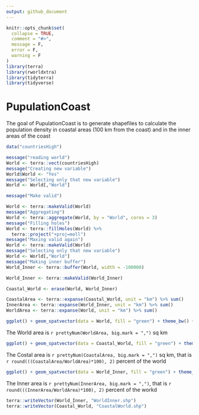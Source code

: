 ```yaml
---
output: github_document
---
```


<!-- README.md is generated from README.Rmd. Please edit that file -->

```r
knitr::opts_chunk$set(
  collapse = TRUE,
  comment = "#>",
  message = F,
  error = F,
  warning = F
)
library(terra)
library(rworldxtra)
library(tidyterra)
library(tidyverse)
```

# PupulationCoast

<!-- badges: start -->
<!-- badges: end -->

The goal of PupulationCoast is to generate shapefiles to calculate the population density in coastal areas (100 km from the coast) and in the inner areas of the coast


```r
data("countriesHigh")
```


```r
message("reading world")
World <- terra::vect(countriesHigh)
message("Creating new variable")
World$World <- "Yes"
message("Selecting only that new variable")
World <- World[,"World"]

message("Make valid")

World <- terra::makeValid(World)
message("Aggregating")
World <- terra::aggregate(World, by = "World", cores = 3)
message("Filling holes")
World <- terra::fillHoles(World) %>% 
  terra::project("+proj=moll")
message("Maxing valid again")
World <- terra::makeValid(World)
message("Selecting only that new variable")
World <- World[,"World"]
message("Making inner buffer")
World_Inner <- terra::buffer(World, width = -100000)

World_Inner <- terra::makeValid(World_Inner)

Coastal_World <- erase(World, World_Inner)
```

```r
CoastalArea <- terra::expanse(Coastal_World, unit = "km") %>% sum()
InnerArea <- terra::expanse(World_Inner, unit = "km") %>% sum()
WorldArea <- terra::expanse(World, unit = "km") %>% sum()
```



```r
ggplot() + geom_spatvector(data = World, fill = "green") + theme_bw() + ggtitle("World")
```

The World area is `r prettyNum(WorldArea, big.mark = ",")` sq km

```r
ggplot() + geom_spatvector(data = Coastal_World, fill = "green") + theme_bw() + ggtitle("Coastal")
```

The Costal area is `r prettyNum(CoastalArea, big.mark = ",")` sq km, that is  `r round(((CoastalArea/WorldArea)*100), 2)` percent of the world

```r
ggplot() + geom_spatvector(data = World_Inner, fill = "green") + theme_bw() + ggtitle("Inner")
```

The Inner area is `r prettyNum(InnerArea, big.mark = ",")`, that is  `r round(((InnerArea/WorldArea)*100), 2)` percent of the workd

```r
terra::writeVector(World_Inner, "WorldInner.shp")
terra::writeVector(Coastal_World, "CoastalWorld.shp")
```

